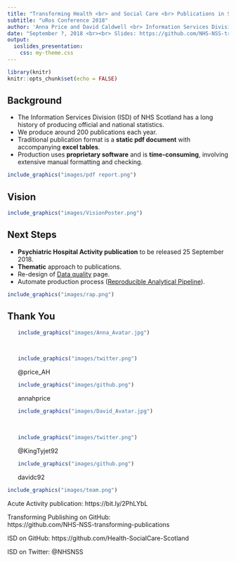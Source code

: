 ```yaml
---
title: "Transforming Health <br> and Social Care <br> Publications in Scotland"
subtitle: "uRos Conference 2018"
author: 'Anna Price and David Caldwell <br> Information Services Division, NHS Scotland <br>'
date: "September ?, 2018 <br><br> Slides: https://github.com/NHS-NSS-transforming-publications/uRos2018"
output:
  ioslides_presentation:
    css: my-theme.css
---
```


```r
library(knitr)
knitr::opts_chunk$set(echo = FALSE)
```

## Background

- The Information Services Division (ISD) of NHS Scotland has a long history of producing official and national statistics. 
- We produce around 200 publications each year.
- Traditional publication format is a **static pdf document** with accompanying **excel tables**.
- Production uses **proprietary software** and is **time-consuming**, involving extensive manual formatting and checking.

```r
include_graphics("images/pdf report.png")
```

## Vision

```r
include_graphics("images/VisionPoster.png")
```

## Next Steps

- **Psychiatric Hospital Activity publication** to be released 25 September 2018.
- **Thematic** approach to publications.
- Re-design of [Data quality](https://www.isdscotland.org/Health-Topics/Hospital-Care/Publications/2018-06-26/Acute-Hospital-Publication/data-quality/) page.
- Automate production process ([Reproducible Analytical Pipeline](https://ukgovdatascience.github.io/rap_companion/)).

```r
include_graphics("images/rap.png")
```

## Thank You {.smaller}
<div class="columns-2">
<ul>
```r
include_graphics("images/Anna_Avatar.jpg")
```
<br>
```r
include_graphics("images/twitter.png")
```
@price_AH
<br>
```r
include_graphics("images/github.png")
```
annahprice
</ul>
<ul>
```r
include_graphics("images/David_Avatar.jpg")
```
<br>
```r
include_graphics("images/twitter.png")
```
@KingTyjet92
<br>
```r
include_graphics("images/github.png")
```
davidc92
</ul>
</div>

```r
include_graphics("images/team.png")
```

Acute Activity publication: https://bit.ly/2PhLYbL

Transforming Publishing on GitHub: <br> https://github.com/NHS-NSS-transforming-publications

ISD on GitHub: https://github.com/Health-SocialCare-Scotland

ISD on Twitter: @NHSNSS


